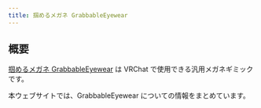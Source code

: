 ```yaml
---
title: 掴めるメガネ GrabbableEyewear
---
```



## 概要

[掴めるメガネ GrabbableEyewear](https://hiromelon.booth.pm/items/6832055) は VRChat で使用できる汎用メガネギミックです。

本ウェブサイトでは、GrabbableEyewear についての情報をまとめています。

<LinkCard title="導入方法に進む" href="installation/" />
